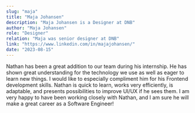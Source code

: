 ```yaml
---
slug: "maja"
title: "Maja Johansen"
description: "Maja Johansen is a Designer at DNB"
author: "Maja Johansen"
role: "Designer"
relation: "Maja was senior designer at DNB"
link: "https://www.linkedin.com/in/majajohansen/"
date: "2023-08-15"
---
```


Nathan has been a great addition to our team during his internship. He has shown great understanding for the technology we use as well as eager to learn new things. I would like to especially compliment him for his Frontend development skills. Nathan is quick to learn, works very efficiently, is adaptable, and presents possibilities to improve UI/UX if he sees them. I am very happy to have been working closely with Nathan, and I am sure he will make a great career as a Software Engineer!
